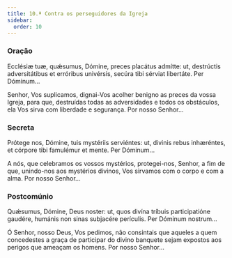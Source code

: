 ```yaml
---
title: 10.ª Contra os perseguidores da Igreja
sidebar:
  order: 10
---
```


### Oração

<div class="side-by-side not-content">

Ecclésiæ tuæ, quǽsumus, Dómine, preces placátus admítte: ut, destrúctis adversitátibus et erróribus univérsis, secúra tibi sérviat libertáte. Per Dóminum...

Senhor, Vos suplicamos, dignai-Vos acolher benigno as preces da vossa Igreja, para que, destruídas todas as adversidades e todos os obstáculos, ela Vos sirva com liberdade e segurança. Por nosso Senhor...

</div>

### Secreta

<div class="side-by-side not-content">

Prótege nos, Dómine, tuis mystériis serviéntes: ut, divinis rebus inhæréntes, et córpore tibi famulémur et mente. Per Dóminum...

A nós, que celebramos os vossos mystérios, protegei-nos, Senhor, a fim de que, unindo-nos aos mystérios divinos, Vos sirvamos com o corpo e com a alma. Por nosso Senhor...

</div>

### Postcomúnio

<div class="side-by-side not-content">

Quǽsumus, Dómine, Deus noster: ut, quos divína tríbuis participatióne gaudére, humánis non sinas subjacére perículis. Per Dóminum nostrum...

Ó Senhor, nosso Deus, Vos pedimos, não consintais que aqueles a quem concedestes a graça de participar do divino banquete sejam expostos aos perigos que ameaçam os homens. Por nosso Senhor...

</div>
